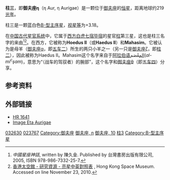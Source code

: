 {{Starbox begin |
   name=柱三（御夫座η ）<br> η Aurigae }}
{{Starbox image 
| image = [[File:Auriga_constellation_map.png|250px]]
| caption = 柱三（η）在御夫座中的位置}} 
{{Starbox observe |
  epoch=J2000 |
  ra=05<sup>h</sup> 06<sup>m</sup> 30.8928<sup>s</sup> |
  dec= +41° 14′ 04.108″ |
  appmag_v=3.158 |
  constell=[[御夫座|御夫座]] | 
  星官=[[柱_(毕宿)|柱]] ([[毕宿|毕宿]])}}
{{Starbox character |
 class=B3V |
 r-i = -0.17 |
 v-r =  |
 b-v = -0.18 |
 u-b = -0.67 |
  variable=[[变星|变星]] }}
{{Starbox astrometry |
  radial_v=7.3 |
  prop_mo_ra=30.6 |
  prop_mo_dec= -68.41 |
  parallax=14.87 |
  p_error=0.74 |
  absmag_v=3.012 }}
{{Starbox detail|
  mass=18 |
  radius=7 |
  luminosity=20,000 | 
  temperature=10,000–30,000 |
  metal= |
  rotation=132 km/s |
  age= }}
{{Starbox catalog |
  names=Hoedus II, 10 Aurigae, [[Harvard_Revised_catalogue|HR]] 1641, [[Henry_Draper_Catalogue|HD]] 32630, [[Bonner_Durchmusterung|BD]]+41°1058, [[Fifth_Fundamental_Catalogue|FK5]] 185, [[Hipparcos_catalogue|HIP]] 23767, [[Smithsonian_Astrophysical_Observatory_catalogue|SAO]] 40026, [[Boss_General_Catalogue|GC]] 6226. }}
{{Starbox reference |
  Simbad=HD+32630
| ARICNS = }}
{{Starbox end}}
'''柱三'''，即'''御夫座η'''（η Aur, η Aurigae）是一颗位于[[御夫座|御夫座]]的[[恒星|恒星]]，距离地球约219[[光年|光年]]。

柱三是一颗蓝白色[[恒星光谱|B-型]][[主序星|主序星]]，[[视星等|视星等]]为+3.18。

在[[星官|中国古代星官系统]]中，它属于[[二十八宿|西方白虎七宿]][[毕宿|毕宿]]的星官[[柱_(毕宿)|柱]]第三星，这也是柱三名字的来由<ref>''中國星座神話'', written by 陳久金. Published by 台灣書房出版有限公司, 2005, ISBN 978-986-7332-25-7.</ref><ref>[http://www.lcsd.gov.hk/CE/Museum/Space/Research/StarName/c_research_chinengstars_h_l.htm 香港太空館 - 研究資源 - 亮星中英對照表] {{webarchive|url=https://web.archive.org/web/20110129031951/http://www.lcsd.gov.hk/CE/Museum/Space/Research/StarName/c_research_chinengstars_h_l.htm |date=2011-01-29 }}, Hong Kong Space Museum. Accessed on line November 23, 2010.</ref>。在西方，它被称为'''Hoedus II'''（或'''Haedus II'''）和'''Mahasim'''。它被认为是母羊（[[御夫座α|御夫座α]]，即[[五车二|五车二]]）所生的两只小羊之一（另一只是[[御夫座ζ|御夫座ζ]]，即[[柱二|柱二]]），因此被称为Haedus II。Mahasim这个名字来自于[[阿拉伯语|阿拉伯语]]المِعْصَم(''al-mi<sup>c</sup>şam'')，意思为“（战车的驾驭者）的腕部”，这个名字和[[御夫座θ|御夫座θ]]（即[[五车四|五车四]]）分享。

==参考资料==
{{reflist}}

==外部链接==
* [http://webviz.u-strasbg.fr/viz-bin/VizieR-S?HR%201641 HR 1641] {{Wayback|url=http://webviz.u-strasbg.fr/viz-bin/VizieR-S?HR%201641 |date=20201003052053 }}
* [http://aladin.u-strasbg.fr/AladinPreview?-c=05+06+30.8928%2B41+14+04.108&ident=SV*+ZI+++340&submit=Aladin+previewer Image Eta Aurigae]

{{Stars of Auriga}}
{{星官|柱|9|0|毕宿}}
[[Category:HD和HDE天體|032630]]
[[Category:HIP天體|023767]]
[[Category:御夫座|Category:御夫座]]
[[Category:拜耳天體|御夫座, η]]
[[Category:佛氏天體|御夫座, 10]]
[[Category:柱_(毕宿)|柱3]]
[[Category:B-型主序星|Category:B-型主序星]]